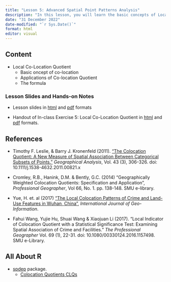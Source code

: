 ```yaml
---
title: "Lesson 5: Advanced Spatial Point Patterns Analysis"
description: "In this lesson, you will learn the basic concepts of Local Colocation Quotients CLQs (in short Local CLQ)"
date: "31 December 2022"
date-modified: "`r Sys.Date()`"
format: html
editor: visual
---
```


## Content

-   Local Co-Location Quotient 
    -   Basic oncept of co-location
    -   Applications of Co-location Quotient
    -   The formula

### Lesson Slides and Hands-on Notes

-   Lesson slides in [html](../lesson/Lesson05/Lesson05-NetSPPA.html) and [pdf](../lesson/lesson05/Lesson05-NetSPPA.pdf) formats

-   Handout of In-class Exercise 5: Local Co-Location Quotient in [html](../Hands-on_Ex/Hands-on_Ex05/In-class_Ex05-LCLQ.html) and [pdf](../Hands-on_Ex/Hands-on_Ex05/Hands-on_Ex05-NetSPPA.pdf) formats.


## References

- Timothy F. Leslie, & Barry J. Kronenfeld (2011). ["The Colocation Quotient: A New Measure of Spatial Association Between Categorical Subsets of Points."](https://onlinelibrary.wiley.com/doi/abs/10.1111/j.1538-4632.2011.00821.x?systemMessage=Wiley+Online+Library+will+be+disrupted+on+15+December+from+10%3A00-12%3A00+GMT+%2805%3A00-07%3A00+EST%29+for+essential+maintenance) *Geographical Analysis*, Vol. 43 (3), 306-326. doi: 10.1111/j.1538-4632.2011.00821.x

- Cromley, R.B., Hanink, D.M. & Bently, G.C. (2014) "Geographically Weighted Colocation Quotients: Specification and Application", *Professional Geographer*, Vol 66, No. 1.  pp. 138-148. SMU e-library.

- Yue, H. et. al (2017) ["The Local Colocation Patterns of Crime and Land-Use Features in Wuhan, China"](https://www.mdpi.com/2220-9964/6/10/307), *International Journal of Geo-Information*. 

- Fahui Wang, Yujie Hu, Shuai Wang & Xiaojuan Li (2017). "Local Indicator of Colocation Quotient with a Statistical Significance Test: Examining Spatial Association of Crime and Facilities." *The Professional Geographer* Vol. 69 (1), 22-31. doi: 10.1080/00330124.2016.1157498. SMU e-Library.


## All About R

-   [spdep](https://sfdep.josiahparry.com/index.html) package.
    -   [Colocation Quotients CLQs](https://sfdep.josiahparry.com/articles/colocation-analysis.html)



